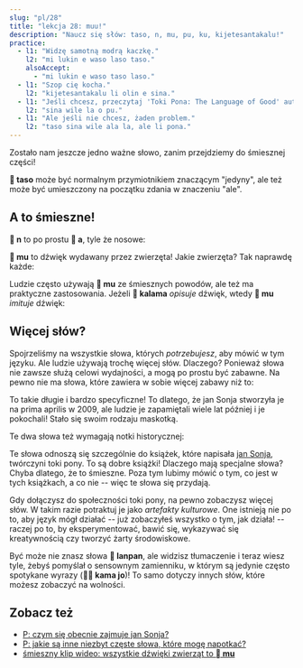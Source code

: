 ```yaml
---
slug: "pl/28"
title: "lekcja 28: muu!"
description: "Naucz się słów: taso, n, mu, pu, ku, kijetesantakalu!"
practice:
  - l1: "Widzę samotną modrą kaczkę."
    l2: "mi lukin e waso laso taso."
    alsoAccept:
      - "mi lukin e waso taso laso."
  - l1: "Szop cię kocha."
    l2: "kijetesantakalu li olin e sina."
  - l1: "Jeśli chcesz, przeczytaj 'Toki Pona: The Language of Good' autorstwa Sonii Lang."
    l2: "sina wile la o pu."
  - l1: "Ale jeśli nie chcesz, żaden problem."
    l2: "taso sina wile ala la, ale li pona."
---
```



Zostało nam jeszcze jedno ważne słowo, zanim przejdziemy do śmiesznej części!

<List>
  <Word sl="taso" m="ale, jedyny, tylko" />
</List>

**󱥨 taso** może być normalnym przymiotnikiem znaczącym "jedyny", ale też może być umieszczony na początku zdania w znaczeniu "ale".

<List>
  <Sentence sl="mi awen wan taso." m="Zostaję sam." />
  <Sentence sl="taso mi awen pilin pona." m="Ale podnoszę się na duchu." />
</List>

## A to śmieszne!

**󱦆 n** to po prostu **󱤀 a**, tyle że nosowe:

<List>
  <Word sl="n" m="hmm, mmm" />
  <Sentence sl="n... mi sona ala." m="hmm... Nie wiem." />
</List>

**󱤹 mu** to dźwięk wydawany przez zwierzęta! Jakie zwierzęta? Tak naprawdę każde:

<List>
  <Word sl="mu" m="muu, miau, hau, rżenie..." />
  <Sentence sl="soweli mute! mu mu mu mu mu mu." m="Sześć krów! <a target='_blank' href='https://www.youtube.com/watch?v=xxClPfZDn-E'>Muu muu muu muu muu muu</a>." />
</List>

Ludzie często używają **󱤹 mu** ze śmiesznych powodów, ale też ma praktyczne zastosowania. Jeżeli **󱤕 kalama** *opisuje* dźwięk, wtedy **󱤹 mu** *imituje* dźwięk:

<List>
  <Sentence sl="mi kute e kalama suli." m="Usłyszałem głośny odgłos." />
  <Sentence sl="mi kute e mu suli." m="Usłyszałem głośny huk." />
</List>

## Więcej słów?

Spojrzeliśmy na wszystkie słowa, których *potrzebujesz*, aby mówić w tym języku. Ale ludzie używają trochę więcej słów. Dlaczego? Ponieważ słowa nie zawsze służą celowi wydajności, a mogą po prostu być zabawne. Na pewno nie ma słowa, które zawiera w sobie więcej zabawy niż to:

<List>
  <Word sl="kijetesantakalu" m="szop pracz; zwierzę szopowate, np. kotofretka, czerwona panda, kinkażu" />
</List>

To takie długie i bardzo specyficzne! To dlatego, że jan Sonja stworzyła je na prima aprilis w 2009, ale ludzie je zapamiętali wiele lat później i je pokochali! Stało się swoim rodzaju maskotką.

Te dwa słowa też wymagają notki historycznej:

<List>
  <Word sl="pu" m="(wchodzić w interakcję z) <i>Toki Pona: The Language of Good (2014)</i>, autorstwa jan Sonji" />
  <Word sl="ku" m="(wchodzić w interakcję z) <i>Toki Pona Dictionary (2021)</i>, autorstwa jan Sonji" />
</List>

Te słowa odnoszą się szczególnie do książek, które napisała [jan Sonja](https://tokipona.org), twórczyni toki pony. To są dobre książki! Dlaczego mają specjalne słowa? Chyba dlatego, że to śmieszne.
Poza tym lubimy mówić o tym, co jest w tych książkach, a co nie -- więc te słowa się przydają.

Gdy dołączysz do społeczności toki pony, na pewno zobaczysz więcej słów. W takim razie potraktuj je jako *artefakty kulturowe*. One istnieją nie po to, aby język mógł działać -- już zobaczyłeś wszystko o tym, jak działa! -- raczej po to, by eksperymentować, bawić się, wykazywać się kreatywnością czy tworzyć żarty środowiskowe.

<List>
  <Sentence sl="kijetesantakalu tonsi li lanpan ala lanpan e soko?" m="Czy niebinarny szop ukradł grzyby?" />
</List>

Być może nie znasz słowa **󱦅 lanpan**, ale widzisz tłumaczenie i teraz wiesz tyle, żebyś pomyślał o sensownym zamienniku, w którym są jedynie często spotykane wyrazy (**󱤖󱤓 kama jo**)! To samo dotyczy innych słów, które możesz zobaczyć na wolności.

<Practice exercises={frontmatter.practice} />

## Zobacz też
* [P: czym się obecnie zajmuje jan Sonja?](/pl/jan-sonja/)
* [P: jakie są inne niezbyt częste słowa, które mogę napotkać?](/pl/uncommon-words/)
* [śmieszny klip wideo: wszystkie dźwięki zwierząt to **󱤹 mu**](https://www.youtube.com/watch?v=zh-kLJI43xw)
